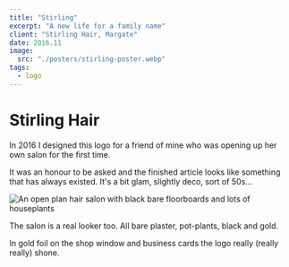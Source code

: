 ```yaml
---
title: "Stirling"
excerpt: "A new life for a family name"
client: "Stirling Hair, Margate"
date: 2016.11
image:
  src: "./posters/stirling-poster.webp"
tags:
  - logo
---
```



# Stirling Hair

In 2016 I designed this logo for a friend of mine who was opening up her own salon for the first time.

It was an honour to be asked and the finished article looks like something that has always existed. It's a bit glam, slightly deco, sort of 50s...

<Image
	class="body-image"
	src={shop}
	alt="An open plan hair salon with black bare floorboards and lots of houseplants"
/>

The salon is a real looker too. All bare plaster, pot-plants, black and gold.

In gold foil on the shop window and business cards the logo really (really really) shone.
